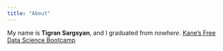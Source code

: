 ```yaml
---
title: "About"
---
```


My name is **Tigran Sargsyan**, and I graduated from *nowhere*.
[Kane’s Free Data Science Bootcamp](https://bootcamp.davidkane.info)